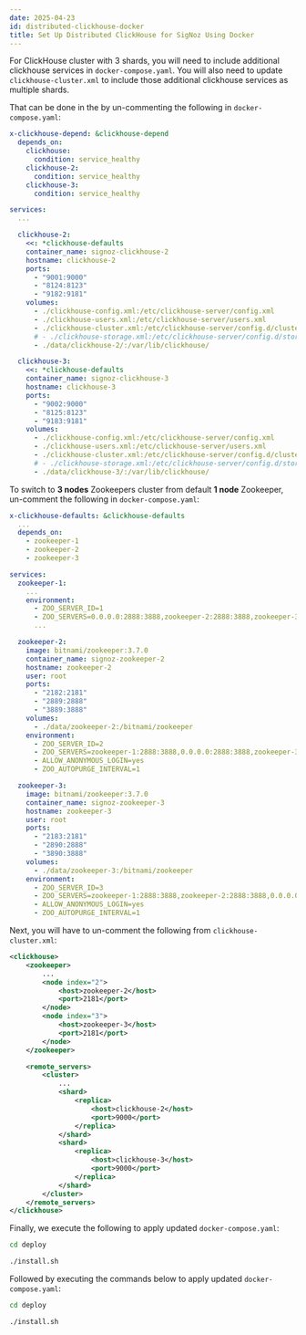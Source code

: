 ```yaml
---
date: 2025-04-23
id: distributed-clickhouse-docker
title: Set Up Distributed ClickHouse for SigNoz Using Docker
---
```


For ClickHouse cluster with 3 shards, you will need to include additional
clickhouse services in `docker-compose.yaml`. You will also need to update
`clickhouse-cluster.xml` to include those additional clickhouse services
as multiple shards.

That can be done in the by un-commenting the following in `docker-compose.yaml`:

```yaml
x-clickhouse-depend: &clickhouse-depend
  depends_on:
    clickhouse:
      condition: service_healthy
    clickhouse-2:
      condition: service_healthy
    clickhouse-3:
      condition: service_healthy

services:
  ...

  clickhouse-2:
    <<: *clickhouse-defaults
    container_name: signoz-clickhouse-2
    hostname: clickhouse-2
    ports:
      - "9001:9000"
      - "8124:8123"
      - "9182:9181"
    volumes:
      - ./clickhouse-config.xml:/etc/clickhouse-server/config.xml
      - ./clickhouse-users.xml:/etc/clickhouse-server/users.xml
      - ./clickhouse-cluster.xml:/etc/clickhouse-server/config.d/cluster.xml
      # - ./clickhouse-storage.xml:/etc/clickhouse-server/config.d/storage.xml
      - ./data/clickhouse-2/:/var/lib/clickhouse/

  clickhouse-3:
    <<: *clickhouse-defaults
    container_name: signoz-clickhouse-3
    hostname: clickhouse-3
    ports:
      - "9002:9000"
      - "8125:8123"
      - "9183:9181"
    volumes:
      - ./clickhouse-config.xml:/etc/clickhouse-server/config.xml
      - ./clickhouse-users.xml:/etc/clickhouse-server/users.xml
      - ./clickhouse-cluster.xml:/etc/clickhouse-server/config.d/cluster.xml
      # - ./clickhouse-storage.xml:/etc/clickhouse-server/config.d/storage.xml
      - ./data/clickhouse-3/:/var/lib/clickhouse/
```

To switch to **3 nodes** Zookeepers cluster from default **1 node** Zookeeper,
un-comment the following in `docker-compose.yaml`:

```yaml
x-clickhouse-defaults: &clickhouse-defaults
  ...
  depends_on:
    - zookeeper-1
    - zookeeper-2
    - zookeeper-3

services:
  zookeeper-1:
    ...
    environment:
      - ZOO_SERVER_ID=1
      - ZOO_SERVERS=0.0.0.0:2888:3888,zookeeper-2:2888:3888,zookeeper-3:2888:3888
      ...

  zookeeper-2:
    image: bitnami/zookeeper:3.7.0
    container_name: signoz-zookeeper-2
    hostname: zookeeper-2
    user: root
    ports:
      - "2182:2181"
      - "2889:2888"
      - "3889:3888"
    volumes:
      - ./data/zookeeper-2:/bitnami/zookeeper
    environment:
      - ZOO_SERVER_ID=2
      - ZOO_SERVERS=zookeeper-1:2888:3888,0.0.0.0:2888:3888,zookeeper-3:2888:3888
      - ALLOW_ANONYMOUS_LOGIN=yes
      - ZOO_AUTOPURGE_INTERVAL=1

  zookeeper-3:
    image: bitnami/zookeeper:3.7.0
    container_name: signoz-zookeeper-3
    hostname: zookeeper-3
    user: root
    ports:
      - "2183:2181"
      - "2890:2888"
      - "3890:3888"
    volumes:
      - ./data/zookeeper-3:/bitnami/zookeeper
    environment:
      - ZOO_SERVER_ID=3
      - ZOO_SERVERS=zookeeper-1:2888:3888,zookeeper-2:2888:3888,0.0.0.0:2888:3888
      - ALLOW_ANONYMOUS_LOGIN=yes
      - ZOO_AUTOPURGE_INTERVAL=1
```

Next, you will have to un-comment the following from `clickhouse-cluster.xml`:

```xml
<clickhouse>
    <zookeeper>
        ...
        <node index="2">
            <host>zookeeper-2</host>
            <port>2181</port>
        </node>
        <node index="3">
            <host>zookeeper-3</host>
            <port>2181</port>
        </node>
    </zookeeper>

    <remote_servers>
        <cluster>
            ...
            <shard>
                <replica>
                    <host>clickhouse-2</host>
                    <port>9000</port>
                </replica>
            </shard>
            <shard>
                <replica>
                    <host>clickhouse-3</host>
                    <port>9000</port>
                </replica>
            </shard>
        </cluster>
    </remote_servers>
</clickhouse>
```

<MultiNodePart1/>

Finally, we execute the following to apply updated `docker-compose.yaml`:

```bash
cd deploy

./install.sh
```

<MultiNodePart2/>

Followed by executing the commands below to apply updated `docker-compose.yaml`:

```bash
cd deploy

./install.sh
```
